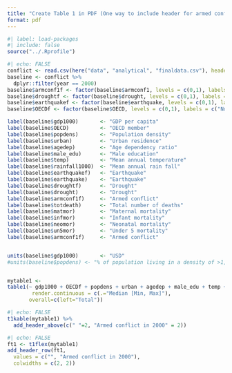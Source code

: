 ```yaml
---
title: "Create Table 1 in PDF (One way to include header for armed conflict)"
format: pdf
---
```


```r
#| label: load-packages
#| include: false
source("../.Rprofile")
```

```r
#| echo: FALSE
conflict <- read.csv(here("data", "analytical", "finaldata.csv"), header = TRUE)
baseline <- conflict %>%
  dplyr::filter(year == 2000)
baseline$armconf1f <- factor(baseline$armconf1, levels = c(0,1), labels = c("No", "Yes"))
baseline$droughtf <- factor(baseline$drought, levels = c(0,1), labels = c("No", "Yes"))
baseline$earthquakef <- factor(baseline$earthquake, levels = c(0,1), labels = c("No", "Yes"))
baseline$OECDf <- factor(baseline$OECD, levels = c(0,1), labels = c("No", "Yes"))

label(baseline$gdp1000)       <- "GDP per capita"
label(baseline$OECD)          <- "OECD member"
label(baseline$popdens)       <- "Population density"
label(baseline$urban)         <- "Urban residence"
label(baseline$agedep)        <- "Age dependency ratio"
label(baseline$male_edu)      <- "Male education"
label(baseline$temp)          <- "Mean annual temperature"
label(baseline$rainfall1000)  <- "Mean annual rain fall"
label(baseline$earthquakef)   <- "Earthquake"
label(baseline$earthquake)    <- "Earthquake"
label(baseline$droughtf)      <- "Drought"
label(baseline$drought)       <- "Drought"
label(baseline$armconf1f)     <- "Armed conflict"
label(baseline$totdeath)      <- "Total number of deaths"
label(baseline$matmor)        <- "Maternal mortality"
label(baseline$infmor)        <- "Infant mortality"
label(baseline$neomor)        <- "Neonatal mortality"
label(baseline$un5mor)        <- "Under 5 mortality"
label(baseline$armconf1f)     <- "Armed conflict"


units(baseline$gdp1000)       <- "USD"
#units(baseline$popdens) <- "% of population living in a density of >1,000 people/km^2"


mytable1 <- 
table1(~ gdp1000 + OECDf + popdens + urban + agedep + male_edu + temp + rainfall1000 + earthquakef + droughtf| armconf1f, data = baseline,
        render.continuous = c(.="Median [Min, Max]"),
       overall=c(left="Total"))
```


```r
#| echo: FALSE
t1kable(mytable1) %>%
  add_header_above(c(" "=2, "Armed conflict in 2000" = 2))
```


```r
#| echo: FALSE
ft1 <- t1flex(mytable1) 
add_header_row(ft1,
  values = c("", "Armed conflict in 2000"),
  colwidths = c(2, 2))
```



